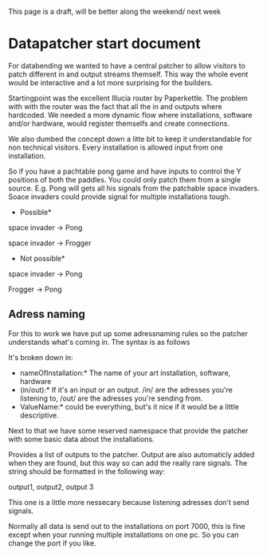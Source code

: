 This page is a draft, will be better along the weekend/ next week

=Datapatcher start document=

For databending we wanted to have a central patcher to allow visitors to patch different in and output streams themself. This way the whole event would be interactive and a lot more surprising for the builders.

Startingpoint was the excellent Illucia router by Paperkettle. The problem with with the router was the fact that all the in and outputs where hardcoded. We needed a more dynamic flow where installations, software and/or hardware,  would register themselfs and create connections.

We also dumbed the concept down a litte bit to keep it understandable for non technical visitors. Every installation is allowed input from one installation.

So if you have a pachtable pong game and have inputs to control the Y positions of both the paddles. You could only patch them from a single source. E.g. Pong will gets all his signals from the patchable space invaders. Soace invaders could provide signal for multiple installations tough.


*Possible*
space invader -> Pong

space invader -> Frogger 

*Not possible*

space invader -> Pong

Frogger       -> Pong

==Adress naming==
For this to work we have put up some adressnaming rules so the patcher understands what's coming in. The syntax is as follows

{{{nameOfInstallation/(in/out)/nalueName }}}

It's broken down in:
*nameOfInstallation:* The name of your art installation, software, hardware
*(in/out):* If it's an input or an output. /in/ are the adresses you're listening to, /out/ are the adresses you're sending from.
*ValueName:* could be everything, but's it nice if it would be a little descriptive.

Next to that we have some reserved namespace that provide the patcher with some basic data about the installations.

{{{nameOfInstallation/out/outputs }}}
Provides a list of outputs to the patcher. Output are also automaticly added when they are found, but this way so can add the really rare signals. The string should be formatted in the following way:

output1, output2, output 3

{{{nameOfInstallation/out/inputs }}}
This one is a little more nessecary because listening adresses don't send signals. 

{{{nameOfInstallation/out/port }}}
Normally all data is send out to the installations on port 7000, this is fine except when your running multiple installations on one pc. So you can change the port if you like.